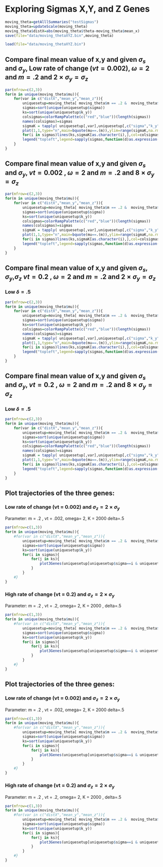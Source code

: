 # Exploring Sigmas X,Y, and Z Genes


```r
moving_theta=getAlllSummaries("testSigmas")
moving_theta=updateScale(moving_theta)
moving_theta$distX=abs(moving_theta$theta-moving_theta$mean_x)
save(file="data/moving_thetaXYZ.bin",moving_theta)
```

```r
load(file="data/moving_thetaXYZ.bin")
```


## Compare final mean value of x,y and given $\sigma_s$ and $\sigma_y$, Low rate of change ($vt=0.002$), $\omega = 2$ and $m=.2$ and $2\times\sigma_y = \sigma_z$

```r
par(mfrow=c(2,3))
for(m in unique(moving_theta$mu)){
    for(var in c("distX","mean_y","mean_z")){
        uniquesetup=moving_theta[ moving_theta$m == .2 &  moving_theta$vt == .002 & moving_theta$omega == 2 & moving_theta$K == 2000 & moving_theta$mu == m & moving_theta$k_z==2& moving_theta$delta==.5,]
        sigmas=sort(unique(uniquesetup$sigma))
        ks=sort(unique(uniquesetup$k_y))
        colsigmas=colorRampPalette(c("red","blue"))(length(sigmas))
        names(colsigmas)=sigmas
        sigmaK = tapply( uniquesetup[,var],uniquesetup[,c("sigma","k_y")],mean,na.rm=T)
        plot(1,1,type="n",main=bquote(mu==.(m)),ylim=range(sigmaK,na.rm=T),xlab="k_y",ylab=var,xlim=range(ks))
        for(i in sigmas)lines(ks,sigmaK[as.character(i),],col=colsigmas[as.character(i)],lwd=2,type="b")
        legend("topleft",legend=sapply(sigmas,function(d)as.expression(bquote(sigma[s]==.(d)))),lwd=2,lty=1,col=colsigmas)
    }
}
```

## Compare final mean value of x,y and given $\sigma_s$ and $\sigma_y$, $vt=0.002$ , $\omega = 2$ and $m=.2$ and $8\times\sigma_y = \sigma_z$

```r
par(mfrow=c(2,3))
for(m in unique(moving_theta$mu)){
    for(var in c("distX","mean_y","mean_z")){
        uniquesetup=moving_theta[ moving_theta$m == .2 &  moving_theta$vt == .002 & moving_theta$omega == 2 & moving_theta$K == 2000 & moving_theta$mu == m & moving_theta$k_z==8 & moving_theta$delta==.5,]
        sigmas=sort(unique(uniquesetup$sigma))
        ks=sort(unique(uniquesetup$k_y))
        colsigmas=colorRampPalette(c("red","blue"))(length(sigmas))
        names(colsigmas)=sigmas
        sigmaK = tapply( uniquesetup[,var],uniquesetup[,c("sigma","k_y")],mean,na.rm=T)
        plot(1,1,type="n",main=bquote(mu==.(m)),ylim=range(sigmaK,na.rm=T),xlab="k_y",ylab=var,xlim=range(ks))
        for(i in sigmas)lines(ks,sigmaK[as.character(i),],col=colsigmas[as.character(i)],lwd=2,type="b")
        legend("topleft",legend=sapply(sigmas,function(d)as.expression(bquote(sigma[s]==.(d)))),lwd=2,lty=1,col=colsigmas)
    }
}
```

## Compare final mean value of x,y and given $\sigma_s$, $\sigma_y$,$\sigma_z$ $vt=0.2$ , $\omega = 2$ and $m=.2$ and $2\times\sigma_y = \sigma_z$

### Low $\delta=.5$

```r
par(mfrow=c(2,3))
for(m in unique(moving_theta$mu)){
    for(var in c("distX","mean_y","mean_z")){
        uniquesetup=moving_theta[ moving_theta$m == .2 &  moving_theta$vt == .2 & moving_theta$omega == 2 & moving_theta$K == 2000 & moving_theta$mu == m & moving_theta$k_z==2 & moving_theta$delta == .5,]
        sigmas=sort(unique(uniquesetup$sigma))
        ks=sort(unique(uniquesetup$k_y))
        colsigmas=colorRampPalette(c("red","blue"))(length(sigmas))
        names(colsigmas)=sigmas
        sigmaK = tapply( uniquesetup[,var],uniquesetup[,c("sigma","k_y")],mean,na.rm=T)
        plot(1,1,type="n",main=bquote(mu==.(m)),ylim=range(sigmaK,na.rm=T),xlab="k_y",ylab=var,xlim=range(ks))
        for(i in sigmas)lines(ks,sigmaK[as.character(i),],col=colsigmas[as.character(i)],lwd=2,type="b")
        legend("topleft",legend=sapply(sigmas,function(d)as.expression(bquote(sigma[s]==.(d)))),lwd=2,lty=1,col=colsigmas)
    }
}
```

## Compare final mean value of x,y and given $\sigma_s$ and $\sigma_y$, $vt=0.2$ , $\omega = 2$ and $m=.2$ and $8\times\sigma_y = \sigma_z$

### Low $\delta=.5$

```r
par(mfrow=c(2,3))
for(m in unique(moving_theta$mu)){
    for(var in c("distX","mean_y","mean_z")){
        uniquesetup=moving_theta[ moving_theta$m == .2 &  moving_theta$vt == .2 & moving_theta$omega == 2 & moving_theta$K == 2000 & moving_theta$mu == m & moving_theta$k_z==8 & moving_theta$delta == .5,]
        sigmas=sort(unique(uniquesetup$sigma))
        ks=sort(unique(uniquesetup$k_y))
        colsigmas=colorRampPalette(c("red","blue"))(length(sigmas))
        names(colsigmas)=sigmas
        sigmaK = tapply( uniquesetup[,var],uniquesetup[,c("sigma","k_y")],mean,na.rm=T)
        plot(1,1,type="n",main=bquote(mu==.(m)),ylim=range(sigmaK,na.rm=T),xlab="k_y",ylab=var,xlim=range(ks))
        for(i in sigmas)lines(ks,sigmaK[as.character(i),],col=colsigmas[as.character(i)],lwd=2,type="b")
        legend("topleft",legend=sapply(sigmas,function(d)as.expression(bquote(sigma[s]==.(d)))),lwd=2,lty=1,col=colsigmas)
    }
}
```





## Plot trajectories of the three genes:
### Low rate of change (vt = 0.002) and $\sigma_z = 2\times\sigma_y$
Parameter: m = .2 , vt = .002, omega= 2, K = 2000 delta=.5
```r
par(mfrow=c(1,3))
for(m in unique(moving_theta$mu)){
    #for(var in c("distX","mean_y","mean_z")){
        uniquesetup=moving_theta[ moving_theta$m == .2 &  moving_theta$vt == .002 & moving_theta$omega == 2 & moving_theta$K == 2000 & moving_theta$mu == m & moving_theta$k_z==2 & moving_theta$delta == .5,]
        sigmas=sort(unique(uniquesetup$sigma))
        ks=sort(unique(uniquesetup$k_y))
        for(i in sigmas){
            for(j in ks){
                plot3Genes(uniquesetup[uniquesetup$sigma==i & uniquesetup$k_y==j,],side="topleft",main=bquote( mu == .(m) ~ k[z] == 2 ~ k[y]== .(j) ~ sigma[s] == .(i)))
            }
        }
    #}
}
```

### High rate of change (vt = 0.2) and $\sigma_z = 2\times\sigma_y$
Parameter: m = .2 , vt = .2, omega= 2, K = 2000 , delta=.5
```r
par(mfrow=c(1,3))
for(m in unique(moving_theta$mu)){
    #for(var in c("distX","mean_y","mean_z")){
        uniquesetup=moving_theta[ moving_theta$m == .2 &  moving_theta$vt == .2 & moving_theta$omega == 2 & moving_theta$K == 2000 & moving_theta$mu == m & moving_theta$k_z==2 & moving_theta$delta == 2,]
        sigmas=sort(unique(uniquesetup$sigma))
        ks=sort(unique(uniquesetup$k_y))
        for(i in sigmas){
            for(j in ks){
                plot3Genes(uniquesetup[uniquesetup$sigma==i & uniquesetup$k_y==j,],side="topleft",main=bquote( mu == .(m) ~ k[z] == 2 ~ k[y]== .(j) ~ sigma[s] == .(i)))
            }
        }
    #}
}
```


## Plot trajectories of the three genes:
### Low rate of change (vt = 0.002) and $\sigma_z = 2\times\sigma_y$
Parameter: m = .2 , vt = .002, omega= 2, K = 2000 delta=.5
```r
par(mfrow=c(1,3))
for(m in unique(moving_theta$mu)){
    #for(var in c("distX","mean_y","mean_z")){
        uniquesetup=moving_theta[ moving_theta$m == .2 &  moving_theta$vt == .002 & moving_theta$omega == 2 & moving_theta$K == 2000 & moving_theta$mu == m & moving_theta$k_z==2 & moving_theta$delta == 2,]
        sigmas=sort(unique(uniquesetup$sigma))
        ks=sort(unique(uniquesetup$k_y))
        for(i in sigmas){
            for(j in ks){
                plot3Genes(uniquesetup[uniquesetup$sigma==i & uniquesetup$k_y==j,],side="topleft",main=bquote( mu == .(m) ~ k[z] == 2 ~ k[y]== .(j) ~ sigma[s] == .(i)))
            }
        }
    #}
}
```

### High rate of change (vt = 0.2) and $\sigma_z = 2\times\sigma_y$
Parameter: m = .2 , vt = .2, omega= 2, K = 2000 , delta=.5
```r
par(mfrow=c(1,3))
for(m in unique(moving_theta$mu)){
    #for(var in c("distX","mean_y","mean_z")){
        uniquesetup=moving_theta[ moving_theta$m == .2 &  moving_theta$vt == .2 & moving_theta$omega == 2 & moving_theta$K == 2000 & moving_theta$mu == m & moving_theta$k_z==2 & moving_theta$delta == .5,]
        sigmas=sort(unique(uniquesetup$sigma))
        ks=sort(unique(uniquesetup$k_y))
        for(i in sigmas){
            for(j in ks){
                plot3Genes(uniquesetup[uniquesetup$sigma==i & uniquesetup$k_y==j,],side="topleft",main=bquote( mu == .(m) ~ k[z] == 2 ~ k[y]== .(j) ~ sigma[s] == .(i)))
            }
        }
    #}
}
```



